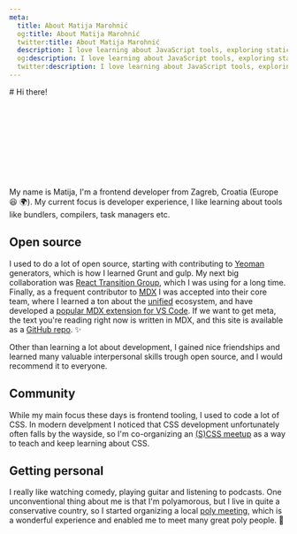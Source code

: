 ```yaml
---
meta:
  title: About Matija Marohnić
  og:title: About Matija Marohnić
  twitter:title: About Matija Marohnić
  description: I love learning about JavaScript tools, exploring static site generation, and creating delightful developer experiences.
  og:description: I love learning about JavaScript tools, exploring static site generation, and creating delightful developer experiences.
  twitter:description: I love learning about JavaScript tools, exploring static site generation, and creating delightful developer experiences.
---
```



<Prose className="pb-10 mt-2 lg:mt-4">
  <div className="text-center">
    # Hi there!
  </div>

  <svg className="animate-hand-wave w-10 h-10 mx-auto -mt-4 lg:w-20 lg:h-20 lg:-mt-6">
    <use href="/icons.svg#hand" />
  </svg>

  My name is Matija, I'm a frontend developer from Zagreb, Croatia (Europe 😆 🌍). My current focus is developer experience, I like learning about tools like bundlers, compilers, task managers etc.

  ## Open source

  I used to do a lot of open source, starting with contributing to [Yeoman](https://yeoman.io/) generators, which is how I learned Grunt and gulp. My next big collaboration was [React Transition Group](https://reactcommunity.org/react-transition-group/), which I was using for a long time. Finally, as a frequent contributor to [MDX](https://mdxjs.com/) I was accepted into their core team, where I learned a ton about the [unified](https://unifiedjs.com/) ecosystem, and have developed a [popular MDX extension for VS Code](https://marketplace.visualstudio.com/items?itemName=silvenon.mdx). If we want to get meta, the text you're reading right now is written in MDX, and this site is available as a [GitHub repo](https://github.com/silvenon/silvenon.com). ✨

  Other than learning a lot about development, I gained nice friendships and learned many valuable interpersonal skills trough open source, and I would recommend it to everyone.

  ## Community

  While my main focus these days is frontend tooling, I used to code a lot of CSS. In modern develpment I noticed that CSS development unfortunately often falls by the wayside, so I'm co-organizing an [(S)CSS meetup](https://www.meetup.com/S_CSS_Zagreb/) as a way to teach and keep learning about CSS.

  ## Getting personal

  I really like watching comedy, playing guitar and listening to podcasts. One unconventional thing about me is that I'm polyamorous, but I live in quite a conservative country, so I started organizing a local [poly meeting](https://www.meetup.com/poly-zagreb/), which is a wonderful experience and enabled me to meet many great poly people. 🥰
</Prose>

